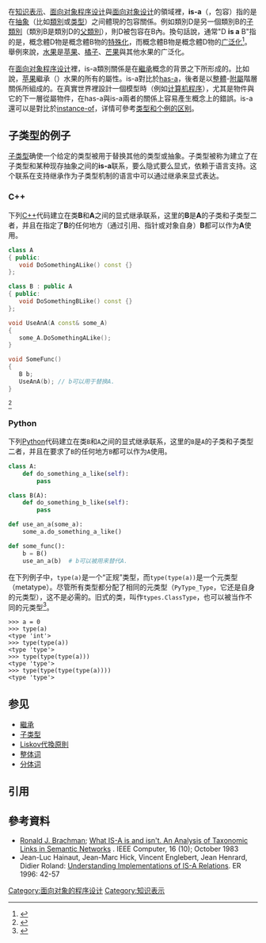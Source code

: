 {{NoteTA
| 1= zh-hans:知识表示; zh-hant:知識呈現;
| 2= zh-hans:面向对象程序设计; zh-hant:物件導向程式設計;
| 3= zh-hans:面向对象设计; zh-hant:物件導向設計;
| 4= zh-hans:类; zh-hant:類別;
| 5= zh-hans:继承; zh-hant:繼承;
| 6= zh-hans:苹果; zh-hant:蘋果;
| 7= zh-hans:计算机程序; zh-hant:電腦程式;
<!--| N= zh-hans:（中国简体）内容; zh-hant:（台灣正體）內容;-->
}}

在[[知识表示|知识表示]]、[[面向对象程序设计|面向对象程序设计]]與[[面向对象设计|面向对象设计]]的領域裡，'''is-a'''（{{Lang-en|subsumption}}，包容）指的是在[[抽象化|抽象]]（比如[[类_(计算机科学)|類別]]或[[类型|类型]]）之间體現的包容關係。例如類別D是另一個類別B的[[继承_(计算机科学)|子類別]]（類別B是類別D的[[继承_(计算机科学)|父類別]]），則D被包容在B內。換句話說，通常"D '''is a''' B"指的是，概念體D物是概念體B物的[[特殊化|特殊化]]，而概念體B物是概念體D物的[[广义化|广泛化]]<ref>{{cite web|title=Subtypes and Subclasses|url=http://ocw.mit.edu/courses/electrical-engineering-and-computer-science/6-170-laboratory-in-software-engineering-fall-2005/lecture-notes/lec14.pdf|publisher=MIT OCW|accessdate=2 October 2012|archive-date=2020-08-26|archive-url=https://web.archive.org/web/20200826123209/https://ocw.mit.edu/courses/electrical-engineering-and-computer-science/6-170-laboratory-in-software-engineering-fall-2005/lecture-notes/lec14.pdf|dead-url=no}}</ref>。舉例來說，[[水果|水果]]是[[苹果|苹果]]、[[橘|橘子]]、[[杧果属|芒果]]與其他水果的广泛化。

在[[面向对象程序设计|面向对象程序设计]]裡，is-a類別關係是在[[继承_(计算机科学)|繼承]]概念的背景之下所形成的。比如說，[[苹果|苹果]]繼承（{{Lang-en|inherit}}）水果的所有的屬性。is-a對比於[[has-a|has-a]]，後者是以[[整体词|整體]]-[[分体词|附屬]]階層關係所組成的。在真實世界裡設計一個模型時（例如[[计算机程序|计算机程序]]），尤其是物件與它的下一層從屬物件，在has-a與is-a兩者的關係上容易產生概念上的錯誤。is-a還可以是對比於[[instance-of|instance-of]]，详情可參考[[类型和个例的区别|类型和个例的区别]]。

==子类型的例子==

[[子类型|子类型]]确使一个给定的类型被用于替换其他的类型或抽象。子类型被称为建立了在子类型和某种现存抽象之间的'''is-a'''联系，要么隐式要么显式，依赖于语言支持。这个联系在支持继承作为子类型机制的语言中可以通过继承来显式表达。

===C++===
下列[[C++|C++]]代码建立在类'''B'''和'''A'''之间的显式继承联系，这里的'''B'''是'''A'''的子类和子类型二者，并且在指定了'''B'''的任何地方（通过引用、指针或对象自身）'''B'''都可以作为'''A'''使用。

<syntaxhighlight lang=cpp>class A
{ public:
   void DoSomethingALike() const {}
};

class B : public A
{ public:
   void DoSomethingBLike() const {}
};

void UseAnA(A const& some_A)
{
   some_A.DoSomethingALike();
}

void SomeFunc()
{
   B b;
   UseAnA(b); // b可以用于替换A.
}
</syntaxhighlight><ref name="Mitchell2002">
{{cite book
 | last=Mitchell
 | first=John
 | authorlink=John C. Mitchell
 | title=Concepts in programming language
 | year=2002
 | publisher=Cambridge University Press
 | location=Cambridge, UK
 | isbn=0-521-78098-5
 | page=287
 | chapter=10 "Concepts in object-oriented languages"}}
</ref>

===Python===
下列[[Python|Python]]代码建立在类<code>B</code>和<code>A</code>之间的显式继承联系，这里的<code>B</code>是<code>A</code>的子类和子类型二者，并且在要求了<code>B</code>的任何地方<code>B</code>都可以作为<code>A</code>使用。

<syntaxhighlight lang="python">
class A:
    def do_something_a_like(self):
        pass

class B(A):
    def do_something_b_like(self):
        pass

def use_an_a(some_a):
    some_a.do_something_a_like()

def some_func():
    b = B()
    use_an_a(b)  # b可以被用来替代A.
</syntaxhighlight>

在下列例子中，<code>type(a)</code>是一个“正规”类型，而<code>type(type(a))</code>是一个元类型（metatype）。尽管所有类型都分配了相同的元类型（<code>PyType_Type</code>，它还是自身的元类型），这不是必需的。旧式的类，叫作<code>types.ClassType</code>，也可以被当作不同的元类型<ref>{{cite web|author=Guido van Rossum|title=Subtyping Built-in Types|url=https://www.python.org/dev/peps/pep-0253/|accessdate=2 October 2012|archive-date=2020-05-14|archive-url=https://web.archive.org/web/20200514034406/https://www.python.org/dev/peps/pep-0253/|dead-url=no}}</ref>。

<syntaxhighlight lang="pycon">
>>> a = 0
>>> type(a)
<type 'int'>
>>> type(type(a))
<type 'type'>
>>> type(type(type(a)))
<type 'type'>
>>> type(type(type(type(a))))
<type 'type'>
</syntaxhighlight>

== 参见 ==
* [[继承_(计算机科学)|繼承]]
* [[子类型|子类型]]
* [[Liskov代換原則|Liskov代換原則]]
* [[整体词|整体词]]
* [[分体词|分体词]]

==引用==
{{reflist}}

== 參考資料 ==
* [[Ronald_J._Brachman|Ronald J. Brachman]]; [http://dblp.uni-trier.de/rec/bibtex/journals/computer/Brachman83 What IS-A is and isn't. An Analysis of Taxonomic Links in Semantic Networks] {{Wayback|url=http://dblp.uni-trier.de/rec/bibtex/journals/computer/Brachman83 |date=20200630035007 }}. IEEE Computer, 16 (10); October 1983
* Jean-Luc Hainaut, Jean-Marc Hick, Vincent Englebert, Jean Henrard, Didier Roland: [https://web.archive.org/web/20070211062250/http://www.informatik.uni-trier.de/~ley/db/conf/er/HainautHEHR96.html Understanding Implementations of IS-A Relations]. ER 1996: 42-57

[[Category:面向对象的程序设计|Category:面向对象的程序设计]]
[[Category:知识表示|Category:知识表示]]